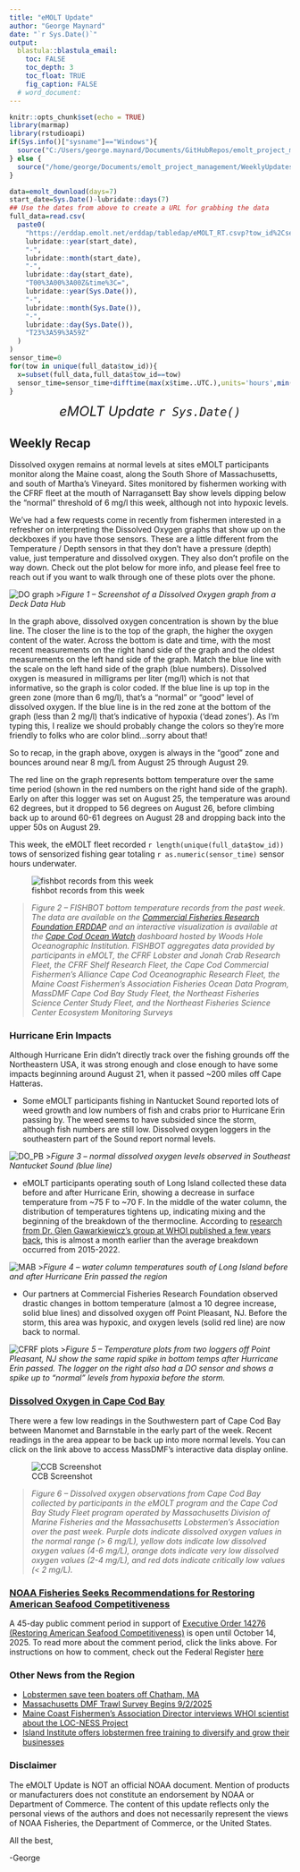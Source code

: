 ```yaml
---
title: "eMOLT Update"
author: "George Maynard"
date: "`r Sys.Date()`"  
output: 
  blastula::blastula_email:
    toc: FALSE
    toc_depth: 3
    toc_float: TRUE
    fig_caption: FALSE
  # word_document:
---
```

  
```r
knitr::opts_chunk$set(echo = TRUE)
library(marmap)
library(rstudioapi)
if(Sys.info()["sysname"]=="Windows"){
  source("C:/Users/george.maynard/Documents/GitHubRepos/emolt_project_management/WeeklyUpdates/forecast_check/R/emolt_download.R")
} else {
  source("/home/george/Documents/emolt_project_management/WeeklyUpdates/forecast_check/R/emolt_download.R")
}

data=emolt_download(days=7)
start_date=Sys.Date()-lubridate::days(7)
## Use the dates from above to create a URL for grabbing the data
full_data=read.csv(
  paste0(
    "https://erddap.emolt.net/erddap/tabledap/eMOLT_RT.csvp?tow_id%2Csegment_type%2Ctime%2Clatitude%2Clongitude%2Cdepth%2Ctemperature%2Csensor_type&segment_type=3&time%3E=",
    lubridate::year(start_date),
    "-",
    lubridate::month(start_date),
    "-",
    lubridate::day(start_date),
    "T00%3A00%3A00Z&time%3C=",
    lubridate::year(Sys.Date()),
    "-",
    lubridate::month(Sys.Date()),
    "-",
    lubridate::day(Sys.Date()),
    "T23%3A59%3A59Z"
  )
)
sensor_time=0
for(tow in unique(full_data$tow_id)){
  x=subset(full_data,full_data$tow_id==tow)
  sensor_time=sensor_time+difftime(max(x$time..UTC.),units='hours',min(x$time..UTC.))
}
```

<center> 

<font size="5"> *eMOLT Update `r Sys.Date()` * </font>
  
</center>
  
## Weekly Recap 

Dissolved oxygen remains at normal levels at sites eMOLT participants monitor along the Maine coast, along the South Shore of Massachusetts, and south of Martha's Vineyard. Sites monitored by fishermen working with the CFRF fleet at the mouth of Narragansett Bay show levels dipping below the "normal" threshold of 6 mg/l this week, although not into hypoxic levels. 

We've had a few requests come in recently from fishermen interested in a refresher on interpreting the Dissolved Oxygen graphs that show up on the deckboxes if you have those sensors. These are a little different from the Temperature / Depth sensors in that they don't have a pressure (depth) value, just temperature and dissolved oxygen. They also don't profile on the way down. Check out the plot below for more info, and please feel free to reach out if you want to walk through one of these plots over the phone.

![DO graph](DO.jpg)
>*Figure 1 -- Screenshot of a Dissolved Oxygen graph from a Deck Data Hub*

In the graph above, dissolved oxygen concentration is shown by the blue line. The closer the line is to the top of the graph, the higher the oxygen content of the water. Across the bottom is date and time, with the most recent measurements on the right hand side of the graph and the oldest measurements on the left hand side of the graph. Match the blue line with the scale on the left hand side of the graph (blue numbers). Dissolved oxygen is measured in milligrams per liter (mg/l) which is not that informative, so the graph is color coded. If the blue line is up top in the green zone (more than 6 mg/l), that's a "normal" or "good" level of dissolved oxygen. If the blue line is in the red zone at the bottom of the graph (less than 2 mg/l) that's indicative of hypoxia ('dead zones'). As I'm typing this, I realize we should probably change the colors so they're more friendly to folks who are color blind...sorry about that!

So to recap, in the graph above, oxygen is always in the "good" zone and bounces around near 8 mg/L from August 25 through August 29. 

The red line on the graph represents bottom temperature over the same time period (shown in the red numbers on the right hand side of the graph). Early on after this logger was set on August 25, the temperature was around 62 degrees, but it dropped to 56 degrees on August 26, before climbing back up to around 60-61 degrees on August 28 and dropping back into the upper 50s on August 29. 

This week, the eMOLT fleet recorded `r length(unique(full_data$tow_id))` tows of sensorized fishing gear totaling `r as.numeric(sensor_time)` sensor hours underwater.

![fishbot records from this week](FISHBOT.png)  

> *Figure 2 -- FISHBOT bottom temperature records from the past week. The data are available on the [Commercial Fisheries Research Foundation ERDDAP](https://erddap.ondeckdata.com/erddap/tabledap/fishbot_realtime.html) and an interactive visualization is available at the [Cape Cod Ocean Watch](https://ccocean.whoi.edu/index.html) dashboard hosted by Woods Hole Oceanographic Institution. FISHBOT aggregates data provided by participants in eMOLT, the CFRF Lobster and Jonah Crab Research Fleet, the CFRF Shelf Research Fleet, the Cape Cod Commercial Fishermen's Alliance Cape Cod Oceanographic Research Fleet, the Maine Coast Fishermen's Association Fisheries Ocean Data Program, MassDMF Cape Cod Bay Study Fleet, the Northeast Fisheries Science Center Study Fleet, and the Northeast Fisheries Science Center Ecosystem Monitoring Surveys*

### Hurricane Erin Impacts

Although Hurricane Erin didn't directly track over the fishing grounds off the Northeastern USA, it was strong enough and close enough to have some impacts beginning around August 21, when it passed ~200 miles off Cape Hatteras.

- Some eMOLT participants fishing in Nantucket Sound reported lots of weed growth and low numbers of fish and crabs prior to Hurricane Erin passing by. The weed seems to have subsided since the storm, although fish numbers are still low. Dissolved oxygen loggers in the southeastern part of the Sound report normal levels.

![DO_PB](DO_PB.png) 
>*Figure 3 -- normal dissolved oxygen levels observed in Southeast Nantucket Sound (blue line)*

- eMOLT participants operating south of Long Island collected these data before and after Hurricane Erin, showing a decrease in surface temperature from ~75 F to ~70 F. In the middle of the water column, the distribution of temperatures tightens up, indicating mixing and the beginning of the breakdown of the thermocline. According to [research from Dr. Glen Gawarkiewicz's group at WHOI published a few years back](https://doi.org/10.1029/2022JC019625), this is almost a month earlier than the average breakdown occurred from 2015-2022.

![MAB](MAB.png)
>*Figure 4 -- water column temperatures south of Long Island before and after Hurricane Erin passed the region*

- Our partners at Commercial Fisheries Research Foundation observed drastic changes in bottom temperature (almost a 10 degree increase, solid blue lines) and dissolved oxygen off Point Pleasant, NJ. Before the storm, this area was hypoxic, and oxygen levels (solid red line) are now back to normal.

![CFRF plots](CFRF.jpg)
>*Figure 5 -- Temperature plots from two loggers off Point Pleasant, NJ show the same rapid spike in bottom temps after Hurricane Erin passed. The logger on the right also had a DO sensor and shows a spike up to "normal" levels from hypoxia before the storm.*

### [Dissolved Oxygen in Cape Cod Bay](https://experience.arcgis.com/experience/0d553dfc6c60487cb1f4d20b5366ee0b/page/Map-Page/)

There were a few low readings in the Southwestern part of Cape Cod Bay between Manomet and Barnstable in the early part of the week. Recent readings in the area appear to be back up into more normal levels. You can click on the link above to access MassDMF's interactive data display online.

![CCB Screenshot](CCB_screenshot.jpg)

> *Figure 6 -- Dissolved oxygen observations from Cape Cod Bay collected by participants in the eMOLT program and the Cape Cod Bay Study Fleet program operated by Massachusetts Division of Marine Fisheries and the Massachusetts Lobstermen's Association over the past week. Purple dots indicate dissolved oxygen values in the normal range (> 6 mg/L), yellow dots indicate low dissolved oxygen values (4-6 mg/L), orange dots indicate very low dissolved oxygen values (2-4 mg/L), and red dots indicate critically low values (< 2 mg/L).*

### [NOAA Fisheries Seeks Recommendations for Restoring American Seafood Competitiveness](https://www.fisheries.noaa.gov/feature-story/noaa-fisheries-seeks-recommendations-restoring-american-seafood-competitiveness)

A 45-day public comment period in support of [Executive Order 14276 (Restoring American Seafood Competitiveness)](https://www.whitehouse.gov/presidential-actions/2025/04/restoring-american-seafood-competitiveness/) is open until October 14, 2025. To read more about the comment period, click the links above. For instructions on how to comment, check out the Federal Register [here](https://www.federalregister.gov/documents/2025/08/27/2025-16377/recommendations-for-restoring-american-seafood-competitiveness#addresses)

### Other News from the Region

- [Lobstermen save teen boaters off Chatham, MA](https://www.capecodchronicle.com/articles/3284/view/firefighters-residents-recognized-for-service-to-community-lobstermen-who-saved-teens-lauded)
- [Massachusetts DMF Trawl Survey Begins 9/2/2025](https://content.govdelivery.com/accounts/MADMF/bulletins/3ef99fd)
- [Maine Coast Fishermen's Association Director interviews WHOI scientist about the LOC-NESS Project](https://www.mainecoastfishermen.org/post/podcast-understanding-whoi-s-loc-ness-project)
- [Island Institute offers lobstermen free training to diversify and grow their businesses](https://www.islandinstitute.org/priorities/marine-economy/future-of-fishing-toolkit/)


### Disclaimer
  
The eMOLT Update is NOT an official NOAA document. Mention of products or manufacturers does not constitute an endorsement by NOAA or Department of Commerce. The content of this update reflects only the personal views of the authors and does not necessarily represent the views of NOAA Fisheries, the Department of Commerce, or the United States.


All the best,

-George
